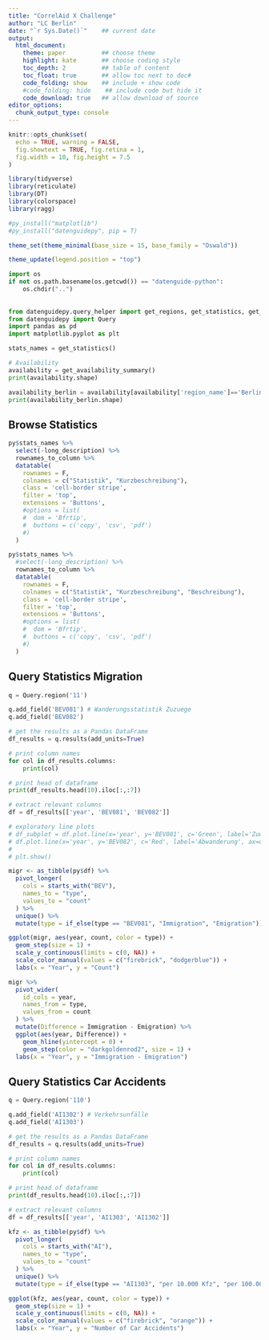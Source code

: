 ```yaml
---
title: "CorrelAid X Challenge"
author: "LC Berlin"
date: "`r Sys.Date()`"    ## current date
output:
  html_document:
    theme: paper          ## choose theme
    highlight: kate       ## choose coding style
    toc_depth: 2          ## table of content
    toc_float: true       ## allow toc next to doc#
    code_folding: show    ## include + show code
    #code_folding: hide    ## include code but hide it
    code_download: true   ## allow download of source
editor_options:
  chunk_output_type: console
---
```


```r
knitr::opts_chunk$set(
  echo = TRUE, warning = FALSE, 
  fig.showtext = TRUE, fig.retina = 1,
  fig.width = 10, fig.height = 7.5
)
```

```r
library(tidyverse)
library(reticulate)
library(DT)
library(colorspace)
library(ragg)

#py_install("matplotlib")
#py_install("datenguidepy", pip = T)

theme_set(theme_minimal(base_size = 15, base_family = "Oswald"))

theme_update(legend.position = "top")
```

```python
import os
if not os.path.basename(os.getcwd()) == "datenguide-python":
    os.chdir("..")
    
    
from datenguidepy.query_helper import get_regions, get_statistics, get_availability_summary
from datenguidepy import Query
import pandas as pd
import matplotlib.pyplot as plt
```

```python
stats_names = get_statistics()

# Availability
availability = get_availability_summary()
print(availability.shape)

availability_berlin = availability[availability['region_name']=='Berlin']
print(availability_berlin.shape)
```

## Browse Statistics

```r
py$stats_names %>%
  select(-long_description) %>% 
  rownames_to_column %>% 
  datatable(
    rownames = F,
    colnames = c("Statistik", "Kurzbeschreibung"),
    class = 'cell-border stripe',
    filter = 'top',
    extensions = 'Buttons',
    #options = list(
    #  dom = 'Bfrtip',
    #  buttons = c('copy', 'csv', 'pdf')
    #)
  )
```

```r
py$stats_names %>%
  #select(-long_description) %>% 
  rownames_to_column %>% 
  datatable(
    rownames = F,
    colnames = c("Statistik", "Kurzbeschreibung", "Beschreibung"),
    class = 'cell-border stripe',
    filter = 'top',
    extensions = 'Buttons',
    #options = list(
    #  dom = 'Bfrtip',
    #  buttons = c('copy', 'csv', 'pdf')
    #)
  )
```

## Query Statistics Migration

```python
q = Query.region('11')

q.add_field('BEV081') # Wanderungsstatistik Zuzuege
q.add_field('BEV082')

# get the results as a Pandas DataFrame
df_results = q.results(add_units=True)

# print column names
for col in df_results.columns:
    print(col)

# print head of dataframe
print(df_results.head(10).iloc[:,:7])

# extract relevant columns
df = df_results[['year', 'BEV081', 'BEV082']]

# exploratory line plots
# df_subplot = df.plot.line(x='year', y='BEV081', c='Green', label='Zuwanderung')
# df.plot.line(x='year', y='BEV082', c='Red', label='Abwanderung', ax=df_subplot)
# 
# plt.show()
```

```r
migr <- as_tibble(py$df) %>% 
  pivot_longer(
    cols = starts_with("BEV"),
    names_to = "type",
    values_to = "count"
  ) %>% 
  unique() %>% 
  mutate(type = if_else(type == "BEV081", "Immigration", "Emigration"))

ggplot(migr, aes(year, count, color = type)) +
  geom_step(size = 1) +
  scale_y_continuous(limits = c(0, NA)) +
  scale_color_manual(values = c("firebrick", "dodgerblue")) +
  labs(x = "Year", y = "Count")

migr %>% 
  pivot_wider(
    id_cols = year,
    names_from = type,
    values_from = count
  ) %>% 
  mutate(Difference = Immigration - Emigration) %>% 
  ggplot(aes(year, Difference)) +
    geom_hline(yintercept = 0) +
    geom_step(color = "darkgoldenrod2", size = 1) +
  labs(x = "Year", y = "Immigration - Emigration")
```

## Query Statistics Car Accidents

```python
q = Query.region('110')

q.add_field('AI1302') # Verkehrsunfälle
q.add_field('AI1303')

# get the results as a Pandas DataFrame
df_results = q.results(add_units=True)

# print column names
for col in df_results.columns:
    print(col)

# print head of dataframe
print(df_results.head(10).iloc[:,:7])

# extract relevant columns
df = df_results[['year', 'AI1303', 'AI1302']]
```

```r
kfz <- as_tibble(py$df) %>% 
  pivot_longer(
    cols = starts_with("AI"),
    names_to = "type",
    values_to = "count"
  ) %>% 
  unique() %>% 
  mutate(type = if_else(type == "AI1303", "per 10.000 Kfz", "per 100.000 inhabitants"))

ggplot(kfz, aes(year, count, color = type)) +
  geom_step(size = 1) +
  scale_y_continuous(limits = c(0, NA)) +
  scale_color_manual(values = c("firebrick", "orange")) +
  labs(x = "Year", y = "Number of Car Accidents")
```